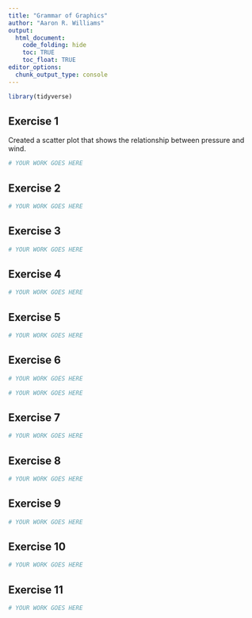 ```yaml
---
title: "Grammar of Graphics"
author: "Aaron R. Williams"
output:
  html_document:
    code_folding: hide
    toc: TRUE
    toc_float: TRUE
editor_options:
  chunk_output_type: console
---
```


```r
library(tidyverse)

```

## Exercise 1

Created a scatter plot that shows the relationship between pressure and wind.

```r
# YOUR WORK GOES HERE

```

## Exercise 2

```r
# YOUR WORK GOES HERE

```

## Exercise 3

```r
# YOUR WORK GOES HERE

```

## Exercise 4

```r
# YOUR WORK GOES HERE

```

## Exercise 5

```r
# YOUR WORK GOES HERE

```

## Exercise 6

```r
# YOUR WORK GOES HERE

```

```r
# YOUR WORK GOES HERE

```

## Exercise 7

```r
# YOUR WORK GOES HERE

```

## Exercise 8

```r
# YOUR WORK GOES HERE

```

## Exercise 9

```r
# YOUR WORK GOES HERE

```

## Exercise 10

```r
# YOUR WORK GOES HERE

```

## Exercise 11

```r
# YOUR WORK GOES HERE

```
